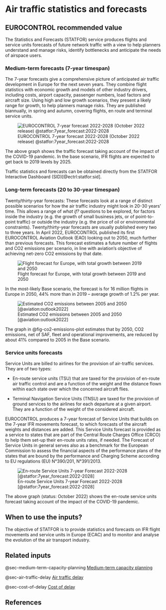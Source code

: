 # Air traffic statistics and forecasts {#sec-air-traffic-statistics-and-forecasts}

## EUROCONTROL recommended value

The Statistics and Forecasts (STATFOR) service produces flights and service units forecasts of future network traffic with a view to help planners understand and manage risks, identify bottlenecks and anticipate the needs of airspace users.

### Medium-term forecasts (7-year timespan)

The 7-year forecasts give a comprehensive picture of anticipated air traffic development in Europe for the next seven years.
They combine flight statistics with economic growth and models of
other industry drivers, including costs, airport capacity,
passenger numbers, load factors and aircraft size.
Using high and low growth scenarios, they present a likely range
for growth, to help planners manage risks.
They are published biannually, in spring and autumn, covering flights,
en route and terminal service units.
  
![EUROCONTROL 7-year forecast 2022-2028 (October 2022 release) @statfor:7year_forecast:2022-2028](figures/forecast_2022-2028.png){#fig-forecast-2022-2028-plot}

The above graph shows the traffic forecast taking account of the impact of the COVID-19 pandemic. In the base scenario, IFR flights are expected to get back to 2019 levels by 2025.

Traffic statistics and forecasts can be obtained directly from the 
STATFOR Interactive Dashboard (SID)[@ectrl:statfor:sid].

### Long-term forecasts (20 to 30-year timespan)

Twenty/thirty-year forecasts: These forecasts look at a range of distinct possible scenarios for how the air traffic industry might look in 20-30 years’ time. This allows a range of _what if?_ questions to be explored, for factors inside the industry (e.g. the growth of small business jets, or of point-to-point traffic) or outside the industry (e.g. the price of oil or environmental constraints). Twenty/thirty-year forecasts are usually published every two to three years.
In April 2022, EUROCONTROL published its first EUROCONTROL Aviation Outlook (EAO) looking out to 2050, much further than previous forecasts. This forecast estimates a future number of flights and CO2 emissions per scenario, in line with aviation’s objective of achieving net-zero CO2 emissions by that date. 

![Flight forecast for Europe, with total growth between 2019 and 2050](figures/eao_2050_flights_base_scenario.png){#fig-Forecast-2050-plot}

In the most-likely Base scenario, the forecast is for 16 million flights in Europe in 2050, 44% more than in 2019 – average growth of 1.2% per year.


![Estimated CO2 emissions between 2005 and 2050 [@aviation:outlook2022]](figures/eao_2050_base_scenario.png){#fig-co2-emissions-plot}

The graph in @fig-co2-emissions-plot estimates that by 2050, CO2 emissions, net of SAF, fleet and operational improvements, are reduced by about 41% compared to 2005 in the Base scenario.

### Service units forecasts

Service Units are billed to airlines for the provision of air-traffic services. They are of two types:

* En-route service units (TSU) that are taxed for the provision of en-route air traffic control and are a function of the weight and the distance flown within each state over which the concerned aircraft flies.

* Terminal Navigation Service Units (TNSU) are taxed for the provision of ground services to the airlines for each departure at a given airport. They are a function of the weight of the considered aircraft.

EUROCONTROL produces a 7-year forecast of Service Units that builds on the 7-year IFR movements forecast, to which forecasts of the aircraft weights and distances are added. This Service Units forecast is provided as a service to states that are part of the Central Route Charges Office (CRCO) to help them set-up their en-route units rates, if needed. The Forecast of Service Units in general serves also as a benchmark for the European Commission to assess the financial aspects of the performance plans of the states that are bound by the performance and Charging Scheme according to EU regulations (EU) N°390/201, N°391/2013.

![En-route Service Units 7-year Forecast 2022-2028 [@statfor:7year_forecast:2022-2028]](figures/forecast_service_units.png){#fig-forecast-service-units-plot}

The above graph (status: October 2022) shows the en-route service units forecast taking account of the impact of the COVID-19 pandemic.

## When to use the inputs?

The objective of STATFOR is to provide statistics and forecasts on IFR flight movements and service units in Europe (ECAC) and to monitor and analyse the evolution of the air transport industry.

## Related inputs

@sec-medium-term-capacity-planning [Medium-term capacity planning](#sec-medium-term-capacity-planning)

@sec-air-traffic-delay [Air traffic delay](#sec-air-traffic-delay)

@sec-cost-of-delay [Cost of delay](#sec-cost-of-delay)

## References
